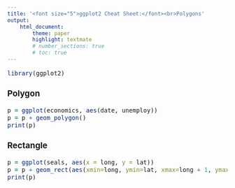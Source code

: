 ```yaml
---
title: '<font size="5">ggplot2 Cheat Sheet:</font><br>Polygons'
output:
    html_document:
        theme: paper
        highlight: textmate
        # number_sections: true
        # toc: true
---
```

<font size="3"> 

```r
library(ggplot2)
```

### Polygon
```r
p = ggplot(economics, aes(date, unemploy))
p = p + geom_polygon()
print(p)
```

### Rectangle
```r
p = ggplot(seals, aes(x = long, y = lat))
p = p + geom_rect(aes(xmin=long, ymin=lat, xmax=long + 1, ymax=lat + 1))
print(p)
```

</font>
